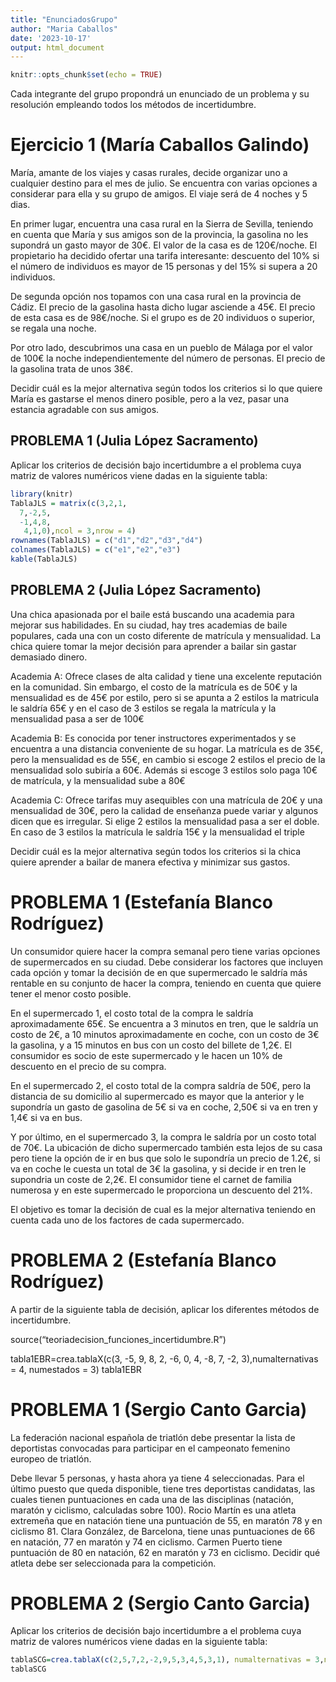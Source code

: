 ```yaml
---
title: "EnunciadosGrupo"
author: "Maria Caballos"
date: '2023-10-17'
output: html_document
---
```


```r
knitr::opts_chunk$set(echo = TRUE)
```

Cada integrante del grupo propondrá un enunciado de un problema y su
resolución empleando todos los métodos de incertidumbre.



# Ejercicio 1 (María Caballos Galindo)

María, amante de los viajes y casas rurales, decide organizar uno a cualquier destino para el mes de julio. Se encuentra con varias opciones a considerar para ella y su grupo de amigos. El viaje será de 4 noches y 5 dias.

En primer lugar, encuentra una casa rural en la Sierra de Sevilla, teniendo en cuenta que María y sus amigos son de la provincia, la gasolina no les supondrá un gasto mayor de 30€. El valor de la casa es de 120€/noche. El propietario ha decidido ofertar una tarifa interesante: descuento del 10% si el número de individuos es mayor de 15 personas y del 15% si supera a 20 individuos.

De segunda opción nos topamos con una casa rural en la provincia de Cádiz. El precio de la gasolina hasta dicho lugar asciende a 45€. El precio de esta casa es de 98€/noche. Si el grupo es de 20 individuos o superior, se regala una noche.

Por otro lado, descubrimos una casa en un pueblo de Málaga por el valor de 100€ la noche independientemente del número de personas. El precio de la gasolina trata de unos 38€. 

Decidir cuál es la mejor alternativa según todos los criterios si lo que quiere María es gastarse el menos dinero posible, pero a la vez, pasar una estancia agradable con sus amigos.


## PROBLEMA 1  (Julia López Sacramento)

Aplicar los criterios de decisión bajo incertidumbre a el problema cuya matriz 
de valores numéricos viene dadas en la siguiente tabla:
```r
library(knitr)
TablaJLS = matrix(c(3,2,1,
  7,-2,5,
  -1,4,8,
   4,1,0),ncol = 3,nrow = 4)
rownames(TablaJLS) = c("d1","d2","d3","d4")
colnames(TablaJLS) = c("e1","e2","e3")
kable(TablaJLS) 
```





## PROBLEMA 2  (Julia López Sacramento)

Una chica apasionada por el baile está buscando una academia para mejorar sus 
habilidades. En su ciudad, hay tres academias de baile populares, cada una con 
un costo diferente de matrícula y mensualidad. La chica quiere tomar la mejor
decisión para aprender a bailar sin gastar demasiado dinero.

Academia A: Ofrece clases de alta calidad y tiene una excelente reputación en 
la comunidad. Sin embargo, el costo de la matrícula es de 50€ y la 
mensualidad es de 45€ por estilo, pero si se apunta a 2 estilos la matricula 
le saldría 65€ y en el caso de 3 estilos se regala la matrícula y la 
mensualidad pasa a ser de 100€

Academia B: Es conocida por tener instructores experimentados y se encuentra a 
una distancia conveniente de su hogar. La matrícula es de 35€, pero la 
mensualidad es de 55€, en cambio si escoge 2 estilos el precio de la mensualidad
solo subiría a 60€. Además si escoge 3 estilos solo paga 10€ de matrícula,
y la mensualidad sube a 80€

Academia C: Ofrece tarifas muy asequibles con una matrícula de 20€ y una 
mensualidad de 30€, pero la calidad de enseñanza puede variar y algunos dicen 
que es irregular. Si elige 2 estilos la mensualidad pasa a ser el doble.
En caso de 3 estilos la matrícula le saldría 15€ y la 
mensualidad el triple

Decidir cuál es la mejor alternativa según todos los criterios si la chica 
quiere aprender a bailar de manera efectiva y minimizar sus gastos. 


# PROBLEMA 1 (Estefanía Blanco Rodríguez)

Un consumidor quiere hacer la compra semanal pero tiene varias opciones de supermercados
en su ciudad. Debe considerar los factores que incluyen cada opción y tomar
la decisión de en que supermercado le saldría más rentable en su conjunto
de hacer la compra, teniendo en cuenta que quiere tener el menor costo posible.

En el supermercado 1, el costo total de la compra le saldría aproximadamente
65€. Se encuentra a 3 minutos en tren, que le saldría un costo de 2€, a 10 minutos 
aproximadamente en coche, con un costo de 3€ la gasolina, y a 15 minutos en bus
con un costo del billete de 1,2€. El consumidor es socio de 
este supermercado y le hacen un 10% de descuento en el precio de su compra.

En el supermercado 2, el costo total de la compra saldría de 50€, pero la distancia
de su domicilio al supermercado es mayor que la anterior y le supondría un gasto de 
gasolina de 5€ si va en coche, 2,50€ si va en tren y 1,4€ si va en bus.

Y por último, en el supermercado 3, la compra le saldría por un 
costo total de 70€. La ubicación de dicho supermercado también esta lejos
de su casa pero tiene la opción de ir en bus que solo le supondría un 
precio de 1.2€, si va en coche le cuesta un total de 3€ la gasolina, y si decide
ir en tren le supondria un coste de 2,2€. El consumidor tiene
el carnet de familia numerosa y en este supermercado le proporciona un descuento
del 21%.

El objetivo es tomar la decisión de cual es la mejor alternativa 
teniendo en cuenta cada uno de los factores de cada supermercado.


# PROBLEMA 2 (Estefanía Blanco Rodríguez)
A partir de la siguiente tabla de decisión, aplicar los diferentes métodos de incertidumbre.

source("teoriadecision_funciones_incertidumbre.R")

tabla1EBR=crea.tablaX(c(3, -5, 9,
                        8,  2, -6,
                        0, 4,  -8,
                        7, -2,  3),numalternativas = 4, numestados = 3)
tabla1EBR

# PROBLEMA 1 (Sergio Canto Garcia)
La federación nacional española de triatlón debe presentar la lista de deportistas convocadas para participar en el campeonato femenino europeo de triatlón.

Debe llevar 5 personas, y hasta ahora ya tiene 4 seleccionadas. Para el último puesto que queda disponible, tiene tres deportistas candidatas, las cuales tienen puntuaciones en cada una de las disciplinas (natación, maratón y ciclismo, calculadas sobre 100). Rocio Martín es una atleta extremeña que en natación tiene una puntuación de 55, en maratón 78 y en ciclismo 81. Clara González, de Barcelona, tiene unas puntuaciones de 66 en natación, 77 en maratón y 74 en ciclismo. Carmen Puerto tiene puntuación de 80 en natación, 62 en maratón y 73 en ciclismo. 
Decidir qué atleta debe ser seleccionada para la competición.


# PROBLEMA 2 (Sergio Canto Garcia)
Aplicar los criterios de decisión bajo incertidumbre a el problema cuya matriz 
de valores numéricos viene dadas en la siguiente tabla:
```r
tablaSCG=crea.tablaX(c(2,5,7,2,-2,9,5,3,4,5,3,1), numalternativas = 3,numestados = 4)
tablaSCG
```

